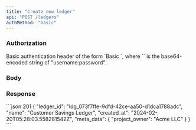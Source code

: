 ```yaml
---
title: "Create new ledger"
api: "POST /ledgers"
authMethod: "basic"
---
```


### Authorization
<ParamField header="Authorization" type="string" required>
Basic authentication header of the form `Basic <encoded-value>`, where `<encoded-value>` is the base64-encoded string of "username:password".
</ParamField>

### Body
<ParamField body="name" type="string" required initialValue="Customer Savings Ledger">
</ParamField>
<ParamField body="meta_data" type="object">
</ParamField>

### Response 
<ResponseField name="ledger_id" type="string" required>
</ResponseField>
<ResponseField name="name" type="string" required>
</ResponseField>
<ResponseField name="created_at" type="string" required>
</ResponseField>
<ResponseField name="meta_data" type="User Object">
    <Expandable>
        <ResponseField name="project_owner" type="string">
        </ResponseField>
    </Expandable>
</ResponseField>

<ResponseExample>
```json 201
{
  "ledger_id": "ldg_073f7ffe-9dfd-42ce-aa50-d1dca1788adc",
  "name": "Customer Savings Ledger",
  "created_at": "2024-02-20T05:28:03.558281542Z",
  "meta_data": {
    "project_owner": "Acme LLC"
  }
}
```
</ResponseExample>